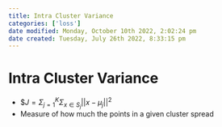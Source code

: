 ```yaml
---
title: Intra Cluster Variance
categories: ['loss']
date modified: Monday, October 10th 2022, 2:02:24 pm
date created: Tuesday, July 26th 2022, 8:33:15 pm
---
```


# Intra Cluster Variance
- $$J = \Sigma_{j=1}^K \Sigma_{x \in S_j} ||x - \mu_j||^2$
- Measure of how much the points in a given cluster spread



